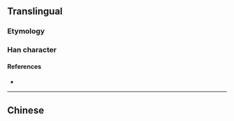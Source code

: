 {{character info/new}}
{{also|歸|帰}}
==Translingual==
{{Han simplified forms|歸|帰|归}}

===Etymology===
{{rfe|lang=zh|Was this character a vulgar variant, a cursive script (caoshu), etc.?}}
{{Han simp|帰|f=帚|t=彐}}

===Han character===
{{Han char|rn=58|rad=彐|as=02|sn=5|four=|canj=LLSM}}

====References====
* {{Han ref|kx=0362.051|dkj=09909|dj=0680.140|hdz=20960.110|uh=5F52|ud=24402}}

----

==Chinese==
{{zh-see|歸}}